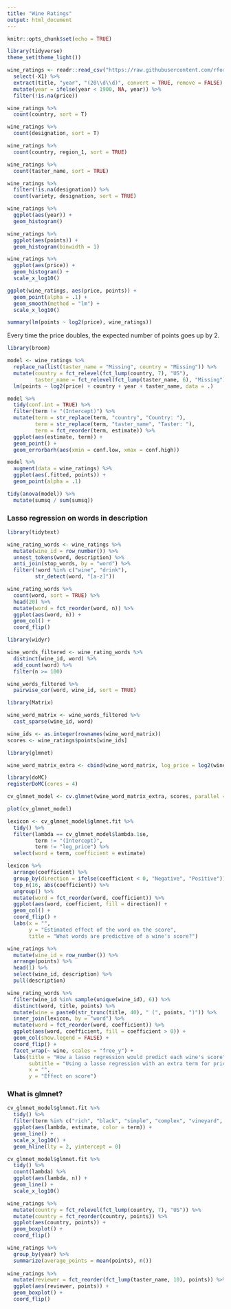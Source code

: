 ```yaml
---
title: "Wine Ratings"
output: html_document
---
```


```r
knitr::opts_chunk$set(echo = TRUE)
```

```r
library(tidyverse)
theme_set(theme_light())

wine_ratings <- readr::read_csv("https://raw.githubusercontent.com/rfordatascience/tidytuesday/master/data/2019/2019-05-28/winemag-data-130k-v2.csv") %>%
  select(-X1) %>%
  extract(title, "year", "(20\\d\\d)", convert = TRUE, remove = FALSE) %>%
  mutate(year = ifelse(year < 1900, NA, year)) %>%
  filter(!is.na(price))
```

```r
wine_ratings %>%
  count(country, sort = T)

wine_ratings %>%
  count(designation, sort = T)

wine_ratings %>%
  count(country, region_1, sort = TRUE)

wine_ratings %>%
  count(taster_name, sort = TRUE)

wine_ratings %>%
  filter(!is.na(designation)) %>%
  count(variety, designation, sort = TRUE)

wine_ratings %>%
  ggplot(aes(year)) +
  geom_histogram()

wine_ratings %>%
  ggplot(aes(points)) +
  geom_histogram(binwidth = 1)

wine_ratings %>%
  ggplot(aes(price)) +
  geom_histogram() +
  scale_x_log10()
```

```r
ggplot(wine_ratings, aes(price, points)) +
  geom_point(alpha = .1) +
  geom_smooth(method = "lm") +
  scale_x_log10()

summary(lm(points ~ log2(price), wine_ratings))
```

Every time the price doubles, the expected number of points goes up by 2.

```r
library(broom)

model <- wine_ratings %>%
  replace_na(list(taster_name = "Missing", country = "Missing")) %>%
  mutate(country = fct_relevel(fct_lump(country, 7), "US"),
         taster_name = fct_relevel(fct_lump(taster_name, 6), "Missing")) %>%
  lm(points ~ log2(price) + country + year + taster_name, data = .)

model %>%
  tidy(conf.int = TRUE) %>%
  filter(term != "(Intercept)") %>%
  mutate(term = str_replace(term, "country", "Country: "),
         term = str_replace(term, "taster_name", "Taster: "),
         term = fct_reorder(term, estimate)) %>%
  ggplot(aes(estimate, term)) +
  geom_point() +
  geom_errorbarh(aes(xmin = conf.low, xmax = conf.high))
```

```r
model %>%
  augment(data = wine_ratings) %>%
  ggplot(aes(.fitted, points)) +
  geom_point(alpha = .1)

tidy(anova(model)) %>%
  mutate(sumsq / sum(sumsq))
```

### Lasso regression on words in description

```r
library(tidytext)

wine_rating_words <- wine_ratings %>%
  mutate(wine_id = row_number()) %>%
  unnest_tokens(word, description) %>%
  anti_join(stop_words, by = "word") %>%
  filter(!word %in% c("wine", "drink"),
         str_detect(word, "[a-z]"))

wine_rating_words %>%
  count(word, sort = TRUE) %>%
  head(20) %>%
  mutate(word = fct_reorder(word, n)) %>%
  ggplot(aes(word, n)) +
  geom_col() +
  coord_flip()
```

```r
library(widyr)

wine_words_filtered <- wine_rating_words %>%
  distinct(wine_id, word) %>%
  add_count(word) %>%
  filter(n >= 100)

wine_words_filtered %>%
  pairwise_cor(word, wine_id, sort = TRUE)
```

```r
library(Matrix)

wine_word_matrix <- wine_words_filtered %>%
  cast_sparse(wine_id, word)

wine_ids <- as.integer(rownames(wine_word_matrix))
scores <- wine_ratings$points[wine_ids]

library(glmnet)

wine_word_matrix_extra <- cbind(wine_word_matrix, log_price = log2(wine_ratings$price[wine_ids]))

library(doMC)
registerDoMC(cores = 4)

cv_glmnet_model <- cv.glmnet(wine_word_matrix_extra, scores, parallel = TRUE)

plot(cv_glmnet_model)
```

```r
lexicon <- cv_glmnet_model$glmnet.fit %>%
  tidy() %>%
  filter(lambda == cv_glmnet_model$lambda.1se,
         term != "(Intercept)",
         term != "log_price") %>%
  select(word = term, coefficient = estimate)

lexicon %>%
  arrange(coefficient) %>%
  group_by(direction = ifelse(coefficient < 0, "Negative", "Positive")) %>%
  top_n(16, abs(coefficient)) %>%
  ungroup() %>%
  mutate(word = fct_reorder(word, coefficient)) %>%
  ggplot(aes(word, coefficient, fill = direction)) +
  geom_col() +
  coord_flip() +
  labs(x = "",
       y = "Estimated effect of the word on the score",
       title = "What words are predictive of a wine's score?")
```

```r
wine_ratings %>%
  mutate(wine_id = row_number()) %>%
  arrange(points) %>%
  head(1) %>%
  select(wine_id, description) %>%
  pull(description)

wine_rating_words %>%
  filter(wine_id %in% sample(unique(wine_id), 6)) %>%
  distinct(word, title, points) %>%
  mutate(wine = paste0(str_trunc(title, 40), " (", points, ")")) %>%
  inner_join(lexicon, by = "word") %>%
  mutate(word = fct_reorder(word, coefficient)) %>%
  ggplot(aes(word, coefficient, fill = coefficient > 0)) +
  geom_col(show.legend = FALSE) +
  coord_flip() +
  facet_wrap(~ wine, scales = "free_y") +
  labs(title = "How a lasso regression would predict each wine's score",
       subtitle = "Using a lasso regression with an extra term for price",
       x = "",
       y = "Effect on score")
```



### What is glmnet?

```r
cv_glmnet_model$glmnet.fit %>%
  tidy() %>%
  filter(term %in% c("rich", "black", "simple", "complex", "vineyard", "concentrated")) %>%
  ggplot(aes(lambda, estimate, color = term)) +
  geom_line() +
  scale_x_log10() +
  geom_hline(lty = 2, yintercept = 0)

cv_glmnet_model$glmnet.fit %>%
  tidy() %>%
  count(lambda) %>%
  ggplot(aes(lambda, n)) +
  geom_line() +
  scale_x_log10()
```


```r
wine_ratings %>%
  mutate(country = fct_relevel(fct_lump(country, 7), "US")) %>%
  mutate(country = fct_reorder(country, points)) %>%
  ggplot(aes(country, points)) +
  geom_boxplot() +
  coord_flip()

wine_ratings %>%
  group_by(year) %>%
  summarize(average_points = mean(points), n())
  
wine_ratings %>%
  mutate(reviewer = fct_reorder(fct_lump(taster_name, 10), points)) %>%
  ggplot(aes(reviewer, points)) +
  geom_boxplot() +
  coord_flip()
```

